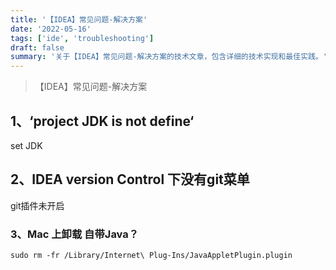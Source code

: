 ```yaml
---
title: '【IDEA】常见问题-解决方案'
date: '2022-05-16'
tags: ['ide', 'troubleshooting']
draft: false
summary: '关于【IDEA】常见问题-解决方案的技术文章，包含详细的技术实现和最佳实践。'
---
```


> 【IDEA】常见问题-解决方案

## 1、‘project JDK is not define‘ 
set JDK

## 2、IDEA version Control 下没有git菜单
git插件未开启

### 3、Mac 上卸载 自带Java？
```shell
sudo rm -fr /Library/Internet\ Plug-Ins/JavaAppletPlugin.plugin
```
